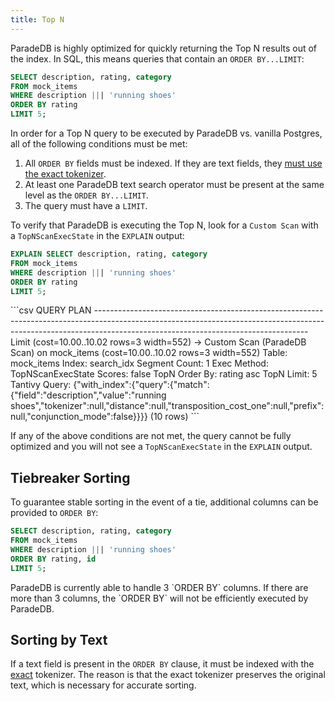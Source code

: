 ```yaml
---
title: Top N
---
```


ParadeDB is highly optimized for quickly returning the Top N results out of the index. In SQL, this means queries that contain an `ORDER BY...LIMIT`:

```sql
SELECT description, rating, category
FROM mock_items
WHERE description ||| 'running shoes'
ORDER BY rating
LIMIT 5;
```

In order for a Top N query to be executed by ParadeDB vs. vanilla Postgres, all of the following conditions must be met:

1. All `ORDER BY` fields must be indexed. If they are text fields, they [must use the exact tokenizer](#sorting-by-text).
2. At least one ParadeDB text search operator must be present at the same level as the `ORDER BY...LIMIT`.
3. The query must have a `LIMIT`.

To verify that ParadeDB is executing the Top N, look for a `Custom Scan` with a `TopNScanExecState` in the `EXPLAIN` output:

```sql
EXPLAIN SELECT description, rating, category
FROM mock_items
WHERE description ||| 'running shoes'
ORDER BY rating
LIMIT 5;
```

<Accordion title = "Expected Response">
```csv
                                                                                                   QUERY PLAN
-----------------------------------------------------------------------------------------------------------------------------------------------------------------------------------------------------------------
 Limit  (cost=10.00..10.02 rows=3 width=552)
   ->  Custom Scan (ParadeDB Scan) on mock_items  (cost=10.00..10.02 rows=3 width=552)
         Table: mock_items
         Index: search_idx
         Segment Count: 1
         Exec Method: TopNScanExecState
         Scores: false
            TopN Order By: rating asc
            TopN Limit: 5
         Tantivy Query: {"with_index":{"query":{"match":{"field":"description","value":"running shoes","tokenizer":null,"distance":null,"transposition_cost_one":null,"prefix":null,"conjunction_mode":false}}}}
(10 rows)
```
</Accordion>

If any of the above conditions are not met, the query cannot be fully optimized and you will not see a `TopNScanExecState` in the `EXPLAIN` output.

## Tiebreaker Sorting

To guarantee stable sorting in the event of a tie, additional columns can be provided to `ORDER BY`:

```sql
SELECT description, rating, category
FROM mock_items
WHERE description ||| 'running shoes'
ORDER BY rating, id
LIMIT 5;
```

<Note>
  ParadeDB is currently able to handle 3 `ORDER BY` columns. If there are more
  than 3 columns, the `ORDER BY` will not be efficiently executed by ParadeDB.
</Note>

## Sorting by Text

If a text field is present in the `ORDER BY` clause, it must be indexed with the [exact](/v2/tokenizers/available_tokenizers/exact) tokenizer.
The reason is that the exact tokenizer preserves the original text, which is necessary for accurate sorting.
